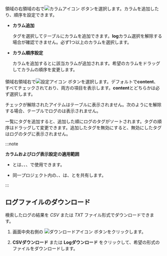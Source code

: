#### <Cmdname sid="column_settings" className="uitext" />

<InDoc pages="log-search,aws-log-search,log-exp,aws-log-exp"><LinkImage img="number-03.png" className="ico" />領域の右</InDoc><InDoc pages="log-lt,aws-log-lt"><LinkImage img="number-02.png" className="ico" />領域の右</InDoc>で![カラムアイコン](/img/ic-column.svg) <Cmdname sid="column_settings" className="uitext" />ボタンを選択します。カラムを追加したり、順序を設定できます。

- **カラム追加**

  タグを選択してテーブルにカラムを追加できます。**log**カラム選択を解除する場合<Cmdname sid="ITM08349" className="uitext" />が確認できません。必ず1つ以上のカラムを選択します。 

- **カラム順序設定**

  カラムを追加すると<Cmdname sid="TTL06055" className="uitext" />に該当カラムが追加されます。希望のカラムをドラッグしてカラムの順序を変更します。

#### <Cmdname sid="ITM08349" className="uitext" />

<InDoc pages="log-search,aws-log-search,log-exp,aws-log-exp"><LinkImage img="number-03.png" className="ico" />領域右</InDoc><InDoc pages="log-lt,aws-log-lt"><LinkImage img="number-02.png" className="ico" />領域右</InDoc>で![設定アイコン](/img/ic-setting.svg) <Cmdname sid="ITM08349" className="uitext" /> ボタンを選択します。デフォルトで**content**、<Cmdname sid="tag" className="uitext" />すべてチェックされており、両方の項目を表示します。**content**と<Cmdname sid="tag" className="uitext" />どちらかは必ず選択します。

チェックが解除されたアイテムはテーブルに表示されません。次のように<Cmdname sid="tag" className="uitext" />を解除する場合、テーブルでログの<Cmdname sid="tag" className="uitext" />は表示されません。

<ImgLang img='log-table-contents-remove-tag.png' desc='ログテーブルコンテンツタグ非表示'/>

<Cmdname sid="tag_management" className="uitext" />一覧にタグを追加すると、追加した順にログのタグがソートされます。タグの順序はドラッグして変更できます。追加したタグを無効にすると、無効にしたタグはログのタグに表示されません。

:::note 

**カラムおよびログ表示設定の適用範囲**

- <Cmdname sid="column_settings" className="uitext" />と<Cmdname sid="ITM08349" className="uitext" />は、<Cmdname sid="logTail" className="uitext" />、<Cmdname sid="side_logSearch" className="uitext" />、<Cmdname sid="logExplorer" className="uitext" />で使用できます。

- 同一プロジェクト内の<Cmdname sid="side_logTail" className="uitext" />、<Cmdname sid="side_logSearch" className="uitext" />、<Cmdname sid="side_logExplorer" className="uitext" />は、<Cmdname sid="column_settings" className="uitext" />と<Cmdname sid="ITM08349" className="uitext" />を共有します。 

:::

## ログファイルのダウンロード

検索したログの結果を _CSV_ または _TXT_ ファイル形式でダウンロードできます。 

1. 画面中央右側の ![ダウンロードアイコン](/img/ico-download.svg) <Cmdname sid="download" className="uitext" /> ボタンをクリックします。

2. **CSVダウンロード** または **Logダウンロード** をクリックして、希望の形式のファイルをダウンロードします。 
